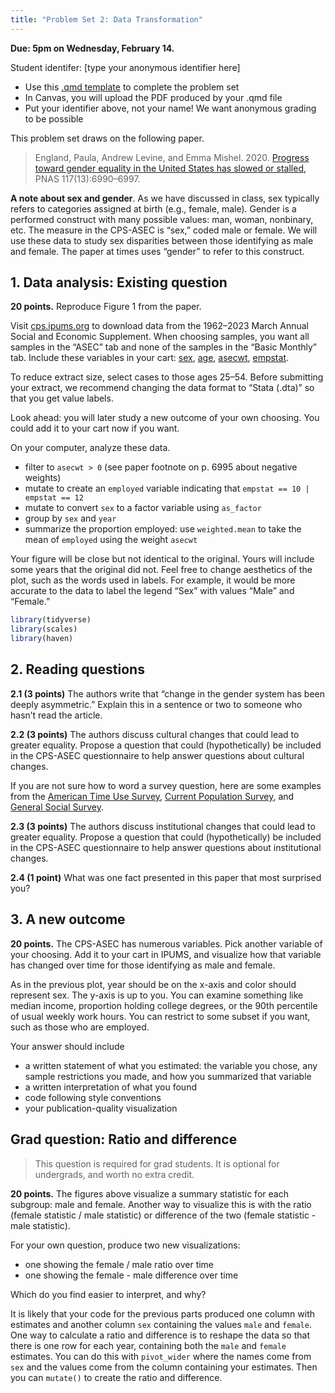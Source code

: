 ```yaml
---
title: "Problem Set 2: Data Transformation"
---
```


**Due: 5pm on Wednesday, February 14.**

<!-- ::: {.callout-note} -->
<!-- Want to see how you'll be evaluated? Check out the [rubric]() -->
<!-- ::: -->

Student identifer: [type your anonymous identifier here]

- Use this [.qmd template](../assets/pset2/pset2.qmd) to complete the problem set
- In Canvas, you will upload the PDF produced by your .qmd file
- Put your identifier above, not your name! We want anonymous grading to be possible

This problem set draws on the following paper.

> England, Paula, Andrew Levine, and Emma Mishel. 2020. [Progress toward
> gender equality in the United States has slowed or
> stalled,](https://www.pnas.org/doi/full/10.1073/pnas.1918891117) PNAS
> 117(13):6990–6997.

**A note about sex and gender**. As we have discussed in class, sex typically refers to categories assigned at birth (e.g., female, male). Gender is a performed construct with many possible values: man, woman, nonbinary, etc. The measure in the CPS-ASEC is "sex," coded male or female. We will use these data to study sex disparities between those identifying as male and female. The paper at times uses "gender" to refer to this construct.

## 1. Data analysis: Existing question

**20 points.** Reproduce Figure 1 from the paper.

Visit [cps.ipums.org](https://cps.ipums.org/cps/) to download data from the 1962--2023 March Annual Social and Economic Supplement. When choosing samples, you want all samples in the "ASEC" tab and none of the samples in the "Basic Monthly" tab. Include these variables in your cart: [sex](https://cps.ipums.org/cps-action/variables/SEX), [age](https://cps.ipums.org/cps-action/variables/AGE), [asecwt](https://cps.ipums.org/cps-action/variables/ASECWT), [empstat](https://cps.ipums.org/cps-action/variables/EMPSTAT).

To reduce extract size, select cases to those ages 25--54. Before submitting your extract, we recommend changing the data format to "Stata (.dta)" so that you get value labels.

::: {.callout-tip}
Look ahead: you will later study a new outcome of your own choosing. You could add it to your cart now if you want.
:::

On your computer, analyze these data.

- filter to `asecwt > 0` (see paper footnote on p. 6995 about negative weights)
- mutate to create an `employed` variable indicating that `empstat == 10 | empstat == 12`
- mutate to convert `sex` to a factor variable using `as_factor`
- group by `sex` and `year`
- summarize the proportion employed: use `weighted.mean` to take the mean of `employed` using the weight `asecwt`

Your figure will be close but not identical to the original. Yours will include some years that the original did not. Feel free to change aesthetics of the plot, such as the words used in labels. For example, it would be more accurate to the data to label the legend "Sex" with values "Male" and "Female."

```r
library(tidyverse)
library(scales)
library(haven)
```

## 2. Reading questions

**2.1 (3 points)** The authors write that "change in the gender system has been deeply asymmetric." Explain this in a sentence or two to someone who hasn’t read the article.

**2.2 (3 points)** The authors discuss cultural changes that could lead to greater equality. Propose a question that could (hypothetically) be included in the CPS-ASEC questionnaire to help answer questions about cultural changes.

::: {.callout-tip}
If you are not sure how to word a survey question, here are some examples from the [American Time Use Survey](https://www.atusdata.org/atus-action/variables/RCVPDLV#questionnaire_text_section), [Current Population Survey](https://cps.ipums.org/cps-action/variables/PENSION#questionnaire_text_section), and [General Social Survey](https://gssdataexplorer.norc.org/variables/706/vshow).
:::

**2.3 (3 points)** The authors discuss institutional changes that could lead to greater equality. Propose a question that could (hypothetically) be included in the CPS-ASEC questionnaire to help answer questions about institutional changes.

**2.4 (1 point)** What was one fact presented in this paper that most surprised you?

## 3. A new outcome

**20 points.** The CPS-ASEC has numerous variables. Pick another variable of your choosing. Add it to your cart in IPUMS, and visualize how that variable has changed over time for those identifying as male and female.

As in the previous plot, year should be on the x-axis and color should represent sex. The y-axis is up to you. You can examine something like median income, proportion holding college degrees, or the 90th percentile of usual weekly work hours. You can restrict to some subset if you want, such as those who are employed.

Your answer should include

- a written statement of what you estimated: the variable you chose, any sample restrictions you made, and how you summarized that variable
- a written interpretation of what you found
- code following style conventions
- your publication-quality visualization

## Grad question: Ratio and difference

> This question is required for grad students. It is optional for undergrads, and worth no extra credit.

**20 points.** The figures above visualize a summary statistic for each subgroup: male and female. Another way to visualize this is with the ratio (female statistic / male statistic) or difference of the two (female statistic - male statistic).

For your own question, produce two new visualizations:

- one showing the female / male ratio over time
- one showing the female - male difference over time

Which do you find easier to interpret, and why?

::: {.callout-tip}
It is likely that your code for the previous parts produced one column with estimates and another column `sex` containing the values `male` and `female`. One way to calculate a ratio and difference is to reshape the data so that there is one row for each year, containing both the `male` and `female` estimates. You can do this with `pivot_wider` where the names come from `sex` and the values come from the column containing your estimates. Then you can `mutate()` to create the ratio and difference.
:::



